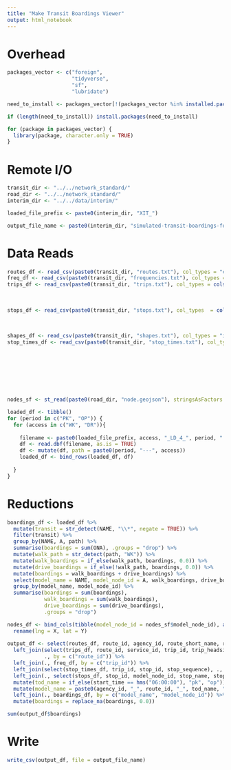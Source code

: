 ```yaml
---
title: "Make Transit Boardings Viewer"
output: html_notebook
---
```


# Overhead
```r
packages_vector <- c("foreign",
                     "tidyverse",
                     "sf",
                     "lubridate")

need_to_install <- packages_vector[!(packages_vector %in% installed.packages()[,"Package"])]

if (length(need_to_install)) install.packages(need_to_install)

for (package in packages_vector) {
  library(package, character.only = TRUE)
}

```

# Remote I/O
```r
transit_dir <- "../../network_standard/"
road_dir <- "../../network_standard/"
interim_dir <- "../../data/interim/"

loaded_file_prefix <- paste0(interim_dir, "XIT_")

output_file_name <- paste0(interim_dir, "simulated-transit-boardings-for-tableau.csv")
```

# Data Reads
```r
routes_df <- read_csv(paste0(transit_dir, "routes.txt"), col_types = "ciccciccc")
freq_df <- read_csv(paste0(transit_dir, "frequencies.txt"), col_types = "citt")
trips_df <- read_csv(paste0(transit_dir, "trips.txt"), col_types = cols(.default = col_character(),
                                                                        direction_id = col_integer(),
                                                                        block_id = col_integer(),
                                                                        shape_id = col_integer()))
stops_df <- read_csv(paste0(transit_dir, "stops.txt"), col_types  = cols(.default = col_character(),
                                                                         stop_lat = col_double(),
                                                                         stop_lon = col_double(),
                                                                         model_node_id = col_integer()))
shapes_df <- read_csv(paste0(transit_dir, "shapes.txt"), col_types = "iddicc")
stop_times_df <- read_csv(paste0(transit_dir, "stop_times.txt"), col_types = cols(.default = col_integer(),
                                                                                  stop_id = col_character(),
                                                                                  trip_id = col_character(),
                                                                                  arrival_time = col_time(),
                                                                                  departure_time = col_time(),
                                                                                  stop_distance = col_double(),
                                                                                  timepoint = col_character(),
                                                                                  stop_is_skipped = col_character()))

nodes_sf <- st_read(paste0(road_dir, "node.geojson"), stringsAsFactors = FALSE)

loaded_df <- tibble()
for (period in c("PK", "OP")) {
  for (access in c("WK", "DR")){
    
    filename <- paste0(loaded_file_prefix, access, "_LD_4_", period, ".DBF")
    df <- read.dbf(filename, as.is = TRUE)
    df <- mutate(df, path = paste0(period, "---", access))
    loaded_df <- bind_rows(loaded_df, df)
    
  }
}
```

# Reductions
```r
boardings_df <- loaded_df %>%
  mutate(transit = str_detect(NAME, "\\*", negate = TRUE)) %>%
  filter(transit) %>%
  group_by(NAME, A, path) %>%
  summarise(boardings = sum(ONA), .groups = "drop") %>%
  mutate(walk_path = str_detect(path, "WK")) %>%
  mutate(walk_boardings = if_else(walk_path, boardings, 0.0)) %>%
  mutate(drive_boardings = if_else(!walk_path, boardings, 0.0)) %>%
  mutate(boardings = walk_boardings + drive_boardings) %>%
  select(model_name = NAME, model_node_id = A, walk_boardings, drive_boardings, boardings) %>%
  group_by(model_name, model_node_id) %>%
  summarise(boardings = sum(boardings), 
            walk_boardings = sum(walk_boardings), 
            drive_boardings = sum(drive_boardings), 
            .groups = "drop")

nodes_df <- bind_cols(tibble(model_node_id = nodes_sf$model_node_id), as_tibble(st_coordinates(nodes_sf))) %>%
  rename(lng = X, lat = Y)
  
output_df <- select(routes_df, route_id, agency_id, route_short_name, route_long_name) %>%
  left_join(select(trips_df, route_id, service_id, trip_id, trip_headsign, direction_id, shape_id),
            ., by = c("route_id")) %>%
  left_join(., freq_df, by = c("trip_id")) %>%
  left_join(select(stop_times_df, trip_id, stop_id, stop_sequence), ., by = c("trip_id")) %>%
  left_join(., select(stops_df, stop_id, model_node_id, stop_name, stop_lat, stop_lon), by = c("stop_id")) %>%
  mutate(tod_name = if_else(start_time == hms("06:00:00"), "pk", "op")) %>%
  mutate(model_name = paste0(agency_id, "_", route_id, "_", tod_name, "_d", direction_id, "_s", shape_id)) %>%
  left_join(., boardings_df, by = c("model_name", "model_node_id")) %>%
  mutate(boardings = replace_na(boardings, 0.0))

sum(output_df$boardings)
```

# Write
```r
write_csv(output_df, file = output_file_name)
```

